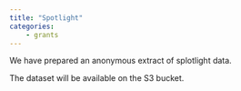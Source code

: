 ```yaml
---
title: "Spotlight"
categories:
    - grants
---
```


We have prepared an anonymous extract of splotlight data.

The dataset will be available on the S3 bucket.